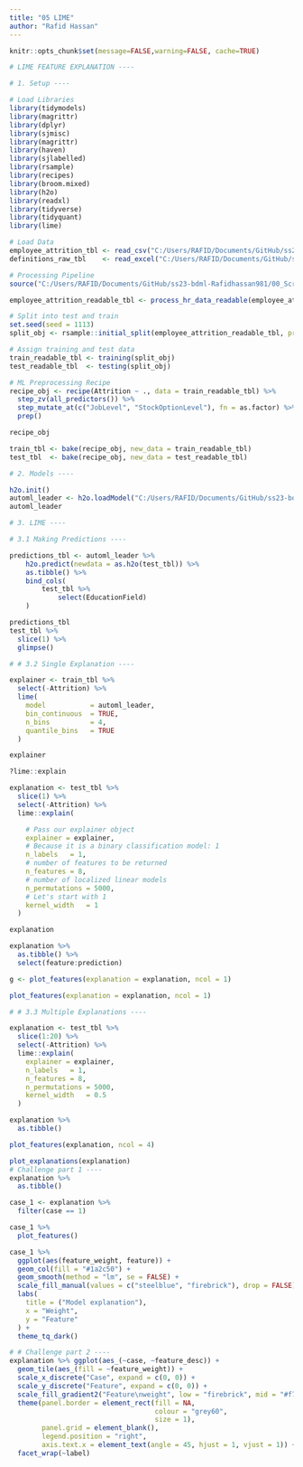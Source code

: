 ```yaml
---
title: "05 LIME"
author: "Rafid Hassan"
---
```


```r
knitr::opts_chunk$set(message=FALSE,warning=FALSE, cache=TRUE)
```

```r
# LIME FEATURE EXPLANATION ----

# 1. Setup ----

# Load Libraries 
library(tidymodels)
library(magrittr)
library(dplyr)
library(sjmisc)
library(magrittr)
library(haven)
library(sjlabelled)
library(rsample)
library(recipes)
library(broom.mixed)
library(h2o)
library(readxl)
library(tidyverse)
library(tidyquant)
library(lime)

```

```r

# Load Data
employee_attrition_tbl <- read_csv("C:/Users/RAFID/Documents/GitHub/ss23-bdml-Rafidhassan981/raw_data/datasets-1067-1925-WA_Fn-UseC_-HR-Employee-Attrition.csv")
definitions_raw_tbl    <- read_excel("C:/Users/RAFID/Documents/GitHub/ss23-bdml-Rafidhassan981/raw_data/data_definitions.xlsx", sheet = 1, col_names = FALSE)

# Processing Pipeline
source("C:/Users/RAFID/Documents/GitHub/ss23-bdml-Rafidhassan981/00_Scripts/data_processing_pipeline.R")

employee_attrition_readable_tbl <- process_hr_data_readable(employee_attrition_tbl, definitions_raw_tbl)

# Split into test and train
set.seed(seed = 1113)
split_obj <- rsample::initial_split(employee_attrition_readable_tbl, prop = 0.85)

# Assign training and test data
train_readable_tbl <- training(split_obj)
test_readable_tbl  <- testing(split_obj)

# ML Preprocessing Recipe 
recipe_obj <- recipe(Attrition ~ ., data = train_readable_tbl) %>%
  step_zv(all_predictors()) %>%
  step_mutate_at(c("JobLevel", "StockOptionLevel"), fn = as.factor) %>% 
  prep()

recipe_obj

train_tbl <- bake(recipe_obj, new_data = train_readable_tbl)
test_tbl  <- bake(recipe_obj, new_data = test_readable_tbl)

```

```r


# 2. Models ----

h2o.init()
automl_leader <- h2o.loadModel("C:/Users/RAFID/Documents/GitHub/ss23-bdml-Rafidhassan981/h20_models/StackedEnsemble_BestOfFamily_4_AutoML_1_20230617_212610")
automl_leader


```

```r

# 3. LIME ----

# 3.1 Making Predictions ----

predictions_tbl <- automl_leader %>%
    h2o.predict(newdata = as.h2o(test_tbl)) %>%
    as.tibble() %>%
    bind_cols(
        test_tbl %>%
            select(EducationField)
    )

predictions_tbl
test_tbl %>%
  slice(1) %>%
  glimpse()

# # 3.2 Single Explanation ----

explainer <- train_tbl %>%
  select(-Attrition) %>%
  lime(
    model           = automl_leader,
    bin_continuous  = TRUE,
    n_bins          = 4,
    quantile_bins   = TRUE
  )

explainer

?lime::explain

explanation <- test_tbl %>%
  slice(1) %>%
  select(-Attrition) %>%
  lime::explain(

    # Pass our explainer object
    explainer = explainer,
    # Because it is a binary classification model: 1
    n_labels   = 1,
    # number of features to be returned
    n_features = 8,
    # number of localized linear models
    n_permutations = 5000,
    # Let's start with 1
    kernel_width   = 1
  )

explanation

explanation %>%
  as.tibble() %>%
  select(feature:prediction)

g <- plot_features(explanation = explanation, ncol = 1)

plot_features(explanation = explanation, ncol = 1)

# # 3.3 Multiple Explanations ----

explanation <- test_tbl %>%
  slice(1:20) %>%
  select(-Attrition) %>%
  lime::explain(
    explainer = explainer,
    n_labels   = 1,
    n_features = 8,
    n_permutations = 5000,
    kernel_width   = 0.5
  )

explanation %>%
  as.tibble()

plot_features(explanation, ncol = 4)

plot_explanations(explanation)
# Challenge part 1 ----
explanation %>%
  as.tibble()

case_1 <- explanation %>%
  filter(case == 1)

case_1 %>%
  plot_features()

case_1 %>%
  ggplot(aes(feature_weight, feature)) +
  geom_col(fill = "#1a2c50") +
  geom_smooth(method = "lm", se = FALSE) +
  scale_fill_manual(values = c("steelblue", "firebrick"), drop = FALSE) +
  labs(
    title = ("Model explanation"),
    x = "Weight",
    y = "Feature"
  ) +
  theme_tq_dark()

# # Challenge part 2 ----
explanation %>% ggplot(aes_(~case, ~feature_desc)) +
  geom_tile(aes_(fill = ~feature_weight)) +
  scale_x_discrete("Case", expand = c(0, 0)) +
  scale_y_discrete("Feature", expand = c(0, 0)) +
  scale_fill_gradient2("Feature\nweight", low = "firebrick", mid = "#f7f7f7", high = "steelblue") +
  theme(panel.border = element_rect(fill = NA,
                                    colour = "grey60",
                                    size = 1),
        panel.grid = element_blank(),
        legend.position = "right",
        axis.text.x = element_text(angle = 45, hjust = 1, vjust = 1)) +
  facet_wrap(~label)

```